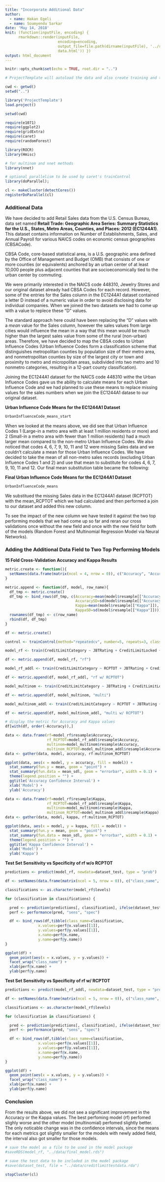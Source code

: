 ```yaml
---
title: "Incorporate Additional Data"
author:
  - name: Hakan Egeli
  - name: Soumyendu Sarkar
date: 'May 14, 2018'
knit: (function(inputFile, encoding) { 
      rmarkdown::render(inputFile,
                        encoding=encoding, 
                        output_file=file.path(dirname(inputFile), '../reports/', 'step-05-incorporate-addl-
                        data.html')) })
output: html_document
---
```


```r
knitr::opts_chunk$set(echo = TRUE, root.dir = "..")
```


```r

# ProjectTemplate will autoload the data and also create training and test datasets

cwd <- getwd()
setwd("..")

library('ProjectTemplate')
load.project()

setwd(cwd)

```

```r
require(e1071)
require(ggplot2)
require(gridExtra)
require(caret)
require(randomForest)

library(ROCR)
library(Hmisc)

# for multinom and nnet methods
library(nnet)

```

```r

# optional parallelism to be used by caret's trainControl 
library(doParallel);

cl <- makeCluster(detectCores())
registerDoParallel(cl)

```

### Additional Data

We have decided to add Retail Sales data from the U.S. Census Bureau, data set named **Retail Trade: Geographic Area Series: Summary Statistics for the U.S., States, Metro Areas, Counties, and Places: 2012 (EC1244A1)**. This dataset contains information on Number of Establishments, Sales, and Annual Payroll for various NAICS codes on economic census geographies (CBSACode).

CBSA Code, core-based statistical area, is a U.S. geographic area defined by the Office of Management and Budget (OMB) that consists of one or more counties (or equivalents) anchored by an urban center of at least 10,000 people plus adjacent counties that are socioeconomically tied to the urban center by commuting.

We were primarily interested in the NAICS code 448310, Jewelry Stores and our original dataset already had CBSA Codes for each record. However, some of the entries for the Sales column in the EC1244A1 dataset contained a letter D instead of a numeric value in order to avoid disclosing data for individual companies. When we joined the two datasets we had to come up with a value to replece these "D" values.

The standard approach here could have been replacing the "D" values with a $mean$ value for the Sales column, however the sales values from large cities would influence the mean in a way that this mean would be much higher than the largest sales value from some of the rural (non-urban) areas. Therefore, we have decided to map the CBSA codes to Urban Influence Codes (Urban Influence Codes form a classification scheme that distinguishes metropolitan counties by population size of their metro area, and nonmetropolitan counties by size of the largest city or town and proximity to metro and micropolitan areas, subdivided into two metro and 10 nonmetro categories, resulting in a 12-part county classification).

Joining the EC1244A1 dataset for the NAICS code 448310 withe the Urban Influence Codes gave us the ability to calculate means for each Urban Influence Code and we had planned to use these means to replace missing values for the sales numbers when we join the EC1244A1 datase to our original dataset.

**Urban Influence Code Means for the EC1244A1 Dataset**

```r
UrbanInfluenceCode_means_start
```

When we looked at the means above, we did see that Urban Influence Codes 1 (Large-in a metro area with at least 1 million residents or more) and 2 (Small-in a metro area with fewer than 1 million residents) had a much larger mean compared to the non-metro Urban Influence Codes. We also noticed that codes 4, 6, 7, 9, 10, 11 and 12 were missing Sales data and we couldn't calculate a mean for those Urban Influence Codes. We have decided to take the mean of all non-metro sales records (excluding Urban Influence Codes 1 and 2) and use that mean to substitute for codes 4, 6, 7, 9, 10, 11 and 12. Our final mean substitution table became the following:

**Final Urban Influence Code Means for the EC1244A1 Dataset**

```r
UrbanInfluenceCode_means
```

We substitued the missing Sales data in the EC1244A1 dataset (RCPTOT) with the mean_RCPTOT which we had calculated and then performed a join to our dataset and added this new column.

To see the impact of the new column we have tested it against the two top performing models that we had come up so far and reran our cross validations once without the new field and once with the new field for both of the models (Random Forest and Multinomial Regression Model via Neural Networks).

### Adding the Additional Data Field to Two Top Performing Models

**15 Fold Cross-Validation Accuracy and Kappa Results**

```r

metric.create <- function(){
  setNames(data.frame(matrix(ncol = 4, nrow = 0)), c("Accuracy", "AccuracySD", "Kappa", "KappaSD"))
}

metric.append <- function(df, model, row_name){
  df_tmp <- metric.create()
  df_tmp <- bind_rows(df_tmp, c(Accuracy=mean(model$resample[["Accuracy"]]),
                                AccuracySD=sd(model$resample[["Accuracy"]]),
                                Kappa=mean(model$resample[["Kappa"]]),
                                KappaSD=sd(model$resample[["Kappa"]])))
  rownames(df_tmp) <- c(row_name)
  rbind(df, df_tmp)
}

df <- metric.create()

```

```r

control <- trainControl(method="repeatedcv", number=5, repeats=3, classProbs=TRUE, allowParallel=TRUE)

```

```r

model_rf <- train(CreditLimitCategory ~ JBTRating + CreditLimitLocked + SalesCurrentYr + SalesLastYr + DesignBandSalesLast12Mo + NumberOfStoreLocations + AvgDaysOfPayCategory + ReturnedPaymentCount + RuralUrbanContinuumCode + MetroIndicator + MedianEarnings + MedianIncomeHouseholds - 1, data=dataset_train, method="rf", metric="Accuracy", trControl=control, tuneGrid=data.frame(.mtry=19))

df <- metric.append(df, model_rf, "rf")

```

```r

model_rf_addl <- train(CreditLimitCategory ~ RCPTOT + JBTRating + CreditLimitLocked + SalesCurrentYr + SalesLastYr + DesignBandSalesLast12Mo + NumberOfStoreLocations + AvgDaysOfPayCategory + ReturnedPaymentCount + RuralUrbanContinuumCode + MetroIndicator + MedianEarnings + MedianIncomeHouseholds - 1, data=dataset_train, method="rf", metric="Accuracy", trControl=control, tuneGrid=data.frame(.mtry=19))

df <- metric.append(df, model_rf_addl, "rf w/ RCPTOT")

```

```r

model_multinom <- train(CreditLimitCategory ~ JBTRating + CreditLimitLocked + SalesCurrentYr + SalesLastYr + DesignBandSalesLast12Mo + NumberOfStoreLocations + AvgDaysOfPayCategory + ReturnedPaymentCount + RuralUrbanContinuumCode + MetroIndicator + MedianEarnings + MedianIncomeHouseholds - 1, data=dataset_train, method="multinom", metric="Accuracy", trControl=control, maxit=600, trace=FALSE)

df <- metric.append(df, model_multinom, "multi")

```

```r

model_multinom_addl <- train(CreditLimitCategory ~ RCPTOT + JBTRating + CreditLimitLocked + SalesCurrentYr + SalesLastYr + DesignBandSalesLast12Mo + NumberOfStoreLocations + AvgDaysOfPayCategory + ReturnedPaymentCount + RuralUrbanContinuumCode + MetroIndicator + MedianEarnings + MedianIncomeHouseholds - 1, data=dataset_train, method="multinom", metric="Accuracy", trControl=control, maxit=600, trace=FALSE)

df <- metric.append(df, model_multinom_addl, "multi w/ RCPTOT")

```

```r

# display the metric for Accuracy and Kappa values
df[with(df, order(-Accuracy)),]

```

```r
data <- data.frame(rf=model_rf$resample$Accuracy,
                   rf_RCPTOT=model_rf_addl$resample$Accuracy,
                   multinom=model_multinom$resample$Accuracy,
                   multinom_RCPTOT=model_multinom_addl$resample$Accuracy)
data <- gather(data, model, accuracy, rf:multinom_RCPTOT)

```

```r

ggplot(data, aes(x = model, y = accuracy, fill = model)) + 
  stat_summary(fun.y = mean, geom = "point") +
  stat_summary(fun.data = mean_sdl, geom = "errorbar", width = 0.1) +
  theme(legend.position = "") +
  ggtitle('Accuracy Confidence Interval') +
  xlab('Model') + 
  ylab('Accuracy')

```

```r
data <- data.frame(rf=model_rf$resample$Kappa,
                   rf_RCPTOT=model_rf_addl$resample$Kappa,
                   multinom=model_multinom$resample$Kappa,
                   multinom_RCPTOT=model_multinom_addl$resample$Kappa)
data <- gather(data, model, kappa, rf:multinom_RCPTOT)

```

```r

ggplot(data, aes(x = model, y = kappa, fill = model)) + 
  stat_summary(fun.y = mean, geom = "point") +
  stat_summary(fun.data = mean_sdl, geom = "errorbar", width = 0.1) +
  theme(legend.position = "") +
  ggtitle('Kappa Confidence Interval') +
  xlab('Model') + 
  ylab('Kappa')

```

**Test Set Sensitivity vs Specificity of rf w/o RCPTOT**

```r

predictions <- predict(model_rf, newdata=dataset_test, type = "prob")

```

```r
df <- setNames(data.frame(matrix(ncol = 5, nrow = 0)), c("class_name", "x.values", "y.values", "x.name", "y.name"))

classifications <- as.character(model_rf$levels)

for (classification in classifications) {

  pred <- prediction(predictions[, classification], ifelse(dataset_test$CreditLimitCategory == classification, 1, 0)) 
  perf <- performance(pred, "sens", "spec")

  df <- bind_rows(df,tibble(class_name=classification,
               x.values=perf@x.values[[1]],
               y.values=perf@y.values[[1]],
               x.name=perf@x.name,
               y.name=perf@y.name))
}

ggplot(df) + 
  geom_point(aes(x = x.values, y = y.values)) +
  facet_wrap("class_name") + 
  xlab(perf@x.name) + 
  ylab(perf@y.name)

```

**Test Set Sensitivity vs Specificity of rf w/ RCPTOT**

```r

predictions <- predict(model_rf_addl, newdata=dataset_test, type = "prob")

```

```r
df <- setNames(data.frame(matrix(ncol = 5, nrow = 0)), c("class_name", "x.values", "y.values", "x.name", "y.name"))

classifications <- as.character(model_rf$levels)

for (classification in classifications) {

  pred <- prediction(predictions[, classification], ifelse(dataset_test$CreditLimitCategory == classification, 1, 0)) 
  perf <- performance(pred, "sens", "spec")

  df <- bind_rows(df,tibble(class_name=classification,
               x.values=perf@x.values[[1]],
               y.values=perf@y.values[[1]],
               x.name=perf@x.name,
               y.name=perf@y.name))
}

ggplot(df) + 
  geom_point(aes(x = x.values, y = y.values)) +
  facet_wrap("class_name") + 
  xlab(perf@x.name) + 
  ylab(perf@y.name)

```

### Conclusion

From the results above, we did not see a significant improvement in the Accuracy or the Kappa values. The best perfoming model (rf) perfomed slighly worse and the other model (multinomial) perfomed slightly better. The only noticable change was in the confidence intervals, since the means for each metrics got slightly smaller for the models with newly added field, the interval also got smaller for those models.

```r

# save the model as a file to be used in the model package
#saveRDS(model_rf, "../data/final_model.rds")

# save the test data to be included in the model package
#save(dataset_test, file = "../data/creditlimittestdata.rda")

```

```r

stopCluster(cl)

```
